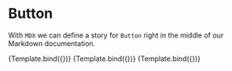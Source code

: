 <!--- Button.stories.mdx -->


<Meta title="MDX/Button" component={Button} />

# Button

With `MDX` we can define a story for `Button` right in the middle of our
Markdown documentation.

<!--- This is your Story template function, shown here in React -->


<Canvas>
  <Story
    name="Unchecked"
    args={{
      label: 'Unchecked',
    }}
  >
    {Template.bind({})}
  </Story>
  <Story
    name="Checked"
    args={{
      label: 'Unchecked',
      checked: true,
    }}
  >
    {Template.bind({})}
  </Story>
  <Story
    name="Secondary"
    args={{
      label: 'Secondary',
      checked: true,
      appearance: 'secondary',
    }}
  >
    {Template.bind({})}
  </Story>
</Canvas>
